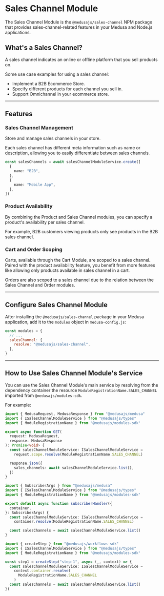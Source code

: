 
# Sales Channel Module

The Sales Channel Module is the `@medusajs/sales-channel` NPM package that provides sales-channel-related features in your Medusa and Node.js applications.

## What's a Sales Channel?

A sales channel indicates an online or offline platform that you sell products on.

Some use case examples for using a sales channel:

- Implement a B2B Ecommerce Store.
- Specify different products for each channel you sell in.
- Support Omnichannel in your ecommerce store.

---

## Features

### Sales Channel Management

Store and manage sales channels in your store.

Each sales channel has different meta information such as name or description, allowing you to easily differentiate between sales channels.

```ts
const salesChannels = await salesChannelModuleService.create([
  {
    name: "B2B",
  },
  {
    name: "Mobile App",
  },
])
```

### Product Availability

By combining the Product and Sales Channel modules, you can specify a product's availability per sales channel.

For example, B2B customers viewing products only see products in the B2B sales channel.

### Cart and Order Scoping

Carts, available through the Cart Module, are scoped to a sales channel. Paired with the product availability feature, you benefit from more features like allowing only products available in sales channel in a cart.

Orders are also scoped to a sales channel due to the relation between the Sales Channel and Order modules.

---

## Configure Sales Channel Module

After installing the `@medusajs/sales-channel` package in your Medusa application, add it to the `modules` object in `medusa-config.js`:

```js title="medusa-config.js"
const modules = {
  // ...
  salesChannel: {
    resolve: "@medusajs/sales-channel",
  },
}
```

---

## How to Use Sales Channel Module's Service

You can use the Sales Channel Module's main service by resolving from the dependency container the resource `ModuleRegistrationName.SALES_CHANNEL` imported from `@medusajs/modules-sdk`.

For example:

<Tabs groupId="resource-type" isCodeTabs={true}>
  <TabItem label="API Route" value="api-route" attributes={{
    title: "src/api/store/custom/route.ts"
  }}>

  ```ts
  import { MedusaRequest, MedusaResponse } from "@medusajs/medusa"
  import { ISalesChannelModuleService } from "@medusajs/types"
  import { ModuleRegistrationName } from "@medusajs/modules-sdk"

  export async function GET(
    request: MedusaRequest,
    response: MedusaResponse
  ): Promise<void> {
    const salesChannelModuleService: ISalesChannelModuleService =
      request.scope.resolve(ModuleRegistrationName.SALES_CHANNEL)

    response.json({
      sales_channels: await salesChannelModuleService.list(),
    })
  }
  ```

  </TabItem>
  <TabItem label="Subscriber" value="subscribers" attributes={{
    title: "src/subscribers/custom-handler.ts"
  }}>

  ```ts
  import { SubscriberArgs } from "@medusajs/medusa"
  import { ISalesChannelModuleService } from "@medusajs/types"
  import { ModuleRegistrationName } from "@medusajs/modules-sdk"

  export default async function subscriberHandler({
    container,
  }: SubscriberArgs) {
    const salesChannelModuleService: ISalesChannelModuleService =
      container.resolve(ModuleRegistrationName.SALES_CHANNEL)

    const salesChannels = await salesChannelModuleService.list()
  }
  ```

  </TabItem>
  <TabItem label="Workflow Step" value="workflow-step" attributes={{
    title: "src/workflows/hello-world/step1.ts"
  }}>

  ```ts
  import { createStep } from "@medusajs/workflows-sdk"
  import { ISalesChannelModuleService } from "@medusajs/types"
  import { ModuleRegistrationName } from "@medusajs/modules-sdk"

  const step1 = createStep("step-1", async (_, context) => {
    const salesChannelModuleService: ISalesChannelModuleService =
      context.container.resolve(
        ModuleRegistrationName.SALES_CHANNEL
      )
    const salesChannels = await salesChannelModuleService.list()
  })
  ```

  </TabItem>
</Tabs>
